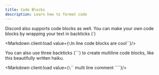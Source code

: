 ```yaml
---
title: Code Blocks
description: Learn how to format code
---
```



Discord also supports code blocks as well.  You can make your own code blocks by wrapping your text in backticks (\`)

<Markdown client:load value={`\`In line code blocks are cool\``}/>

You can also use three backticks (\`\`\`) to create multiline code blocks, like this beautifully written haiku.

<Markdown client:load value={`\`\`\`
multi line comment
\`\`\``}/>

